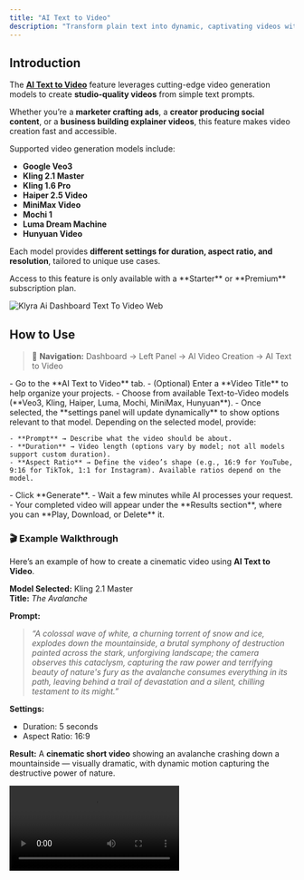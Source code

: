 ```yaml
---
title: "AI Text to Video"
description: "Transform plain text into dynamic, captivating videos with Klyra AI’s AI Text to Video feature. Powered by advanced models like Google Veo, Kling, Haiper, Luma, Mochi, MiniMax, and Hunyuan, this tool helps creators, marketers, and businesses generate cinematic-quality videos in minutes."
---
```


## Introduction

The [**AI Text to Video**](https://klyra.ai/page/ai-video-generator) feature leverages cutting-edge video generation models to create **studio-quality videos** from simple text prompts.

Whether you’re a **marketer crafting ads**, a **creator producing social content**, or a **business building explainer videos**, this feature makes video creation fast and accessible.

Supported video generation models include:

- **Google Veo3**
- **Kling 2.1 Master**
- **Kling 1.6 Pro**
- **Haiper 2.5 Video**
- **MiniMax Video**
- **Mochi 1**
- **Luma Dream Machine**
- **Hunyuan Video**

Each model provides **different settings for duration, aspect ratio, and resolution**, tailored to unique use cases.

<Warning>
  Access to this feature is only available with a **Starter** or **Premium** subscription plan.
</Warning>

<img
  src="/images/klyra-ai-dashboard-text-to-video.webp"
  alt="Klyra Ai Dashboard Text To Video Web"
  class="border rounded-lg shadow-md"
/>

## How to Use

> 🔎 **Navigation:** Dashboard → Left Panel → AI Video Creation → AI Text to Video

<Steps>
  <Step title="Create New Task">
    - Go to the **AI Text to Video** tab.
    - (Optional) Enter a **Video Title** to help organize your projects.
  </Step>
  <Step title="Select Video Model">
    - Choose from available Text-to-Video models (**Veo3, Kling, Haiper, Luma, Mochi, MiniMax, Hunyuan**).
    - Once selected, the **settings panel will update dynamically** to show options relevant to that model.
  </Step>
  <Step title="Enter Video Details">
    Depending on the selected model, provide:

    - **Prompt** → Describe what the video should be about.
    - **Duration** → Video length (options vary by model; not all models support custom duration).
    - **Aspect Ratio** → Define the video’s shape (e.g., 16:9 for YouTube, 9:16 for TikTok, 1:1 for Instagram). Available ratios depend on the model.
  </Step>
  <Step title="Generate Video">
    - Click **Generate**.
    - Wait a few minutes while AI processes your request.
    - Your completed video will appear under the **Results section**, where you can **Play, Download, or Delete** it.
  </Step>
</Steps>

### 🎬 Example Walkthrough

Here’s an example of how to create a cinematic video using **AI Text to Video**.

**Model Selected:** Kling 2.1 Master\
**Title:** _The Avalanche_

**Prompt:**

> _“A colossal wave of white, a churning torrent of snow and ice, explodes down the mountainside, a brutal symphony of destruction painted across the stark, unforgiving landscape; the camera observes this cataclysm, capturing the raw power and terrifying beauty of nature's fury as the avalanche consumes everything in its path, leaving behind a trail of devastation and a silent, chilling testament to its might.”_

**Settings:**

- Duration: 5 seconds
- Aspect Ratio: 16:9

**Result:** A **cinematic short video** showing an avalanche crashing down a mountainside — visually dramatic, with dynamic motion capturing the destructive power of nature.

<video controls className="w-full max-w-md rounded-xl" src="https://klyra.ai/storage/video/klyra-ai-text-to-video-sample-the-avalanche.mp4" />

## 🎥 Showcase Examples

### 🎬 Example 1:  The Awakening Golem

**Model Selected:** Kling 1.6 Pro

**Prompt:**

> _A towering stone golem, slowly awakening atop a misty mountain peak at dawn. Clouds swirl around its massive form. Low upward tilt shot, soft cool-toned light, epic and awe-inspiring atmosphere._

**Settings:**

- Aspect Ratio: 16:9
- Duration: 5 seconds

**Result:** A cinematic video of a **giant stone golem emerging from slumber** at dawn. The camera tilts upward dramatically as **clouds swirl around its body**, illuminated by **soft blue morning light**. The scene conveys a sense of **epic scale, awe, and ancient mystery**.

<video controls className="w-full max-w-md rounded-xl" src="https://klyra.ai/storage/video/the-awakening-golem.mp4" />

### 🎬 Example 2:  The Time Machine

**Model Selected:** Kling 1.6 Pro

**Prompt:**

> A Victorian-era pocket watch falls through multiple environments: Start in a wood-panelled study (duration: 1.5s, warm lighting), transition through a modern subway station (1s, fluorescent flicker effect), then a quantum realm with floating mathematical equations (1.5s, ethereal blue glow), finally landing in desert sand (1s). Camera maintains focus on the watch's face throughout, which should reflect each environment while its hands spin increasingly faster. End with the sand blast from impact revealing the watch is actually a sophisticated time machine.

**Settings:**

- Aspect Ratio: 16:9
- Duration: 5 seconds

**Result:** A **cinematic 5-second short** following a Victorian pocket watch as it tumbles through four rapidly changing environments.

<video controls className="w-full max-w-md rounded-xl" src="https://klyra.ai/storage/video/the-time-machine.mp4" />

### 💡 Tips

- **Choose the right model for your use case**:
  - _Veo3_ → cinematic storytelling.
  - _Kling_ → fast, realistic video generation.
  - _Haiper_ → creative short-form content.
  - _MiniMax / Mochi_ → experimental or stylized videos.
  - _Luma Dream Machine_ → high-fidelity, artistic results.
  - _Hunyuan_ → versatile use across multiple formats.
- **Write descriptive prompts** → Include style, mood, camera angle, and movement for better results.
- **Match aspect ratio to platform** → 16:9 (YouTube), 9:16 (TikTok/Reels), 1:1 (Instagram).
- **Keep length short** → Shorter prompts often yield higher-quality outputs.
- **Experiment with multiple models** → Each engine interprets prompts differently; test to find your preferred style.

---

### 📌 Example Use Cases

- **Marketers** → Create **ad campaigns** with cinematic video content generated from brand messages.
- **Content Creators** → Produce TikTok, Instagram Reels, or YouTube Shorts from text prompts.
- **Businesses** → Generate explainer videos for products or services.
- **Educators** → Create engaging visual learning content.
- **Game Developers** → Generate concept videos for worlds, characters, or environments.
- **Artists & Designers** → Experiment with visual storytelling using surreal or stylized AI outputs.